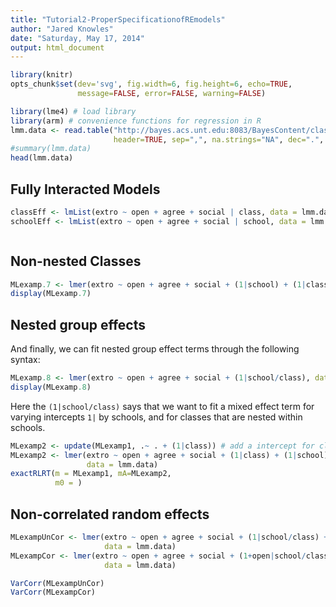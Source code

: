 ---
title: "Tutorial2-ProperSpecificationofREmodels"
author: "Jared Knowles"
date: "Saturday, May 17, 2014"
output: html_document
---

<style>
p
{
max-width:550px;
}
</style>

```{r setup, echo=FALSE, error=FALSE, message=FALSE, eval=TRUE, results='hide'}
library(knitr)
opts_chunk$set(dev='svg', fig.width=6, fig.height=6, echo=TRUE, 
               message=FALSE, error=FALSE, warning=FALSE)

```


```{r loadandviewdata}
library(lme4) # load library
library(arm) # convenience functions for regression in R
lmm.data <- read.table("http://bayes.acs.unt.edu:8083/BayesContent/class/Jon/R_SC/Module9/lmm.data.txt",
                       header=TRUE, sep=",", na.strings="NA", dec=".", strip.white=TRUE)
#summary(lmm.data)
head(lmm.data)
```

## Fully Interacted Models

```{r fullinteract}

classEff <- lmList(extro ~ open + agree + social | class, data = lmm.data)
schoolEff <- lmList(extro ~ open + agree + social | school, data = lmm.data)



```

## Non-nested Classes

```{r lmer2}
MLexamp.7 <- lmer(extro ~ open + agree + social + (1|school) + (1|class), data=lmm.data)
display(MLexamp.7)
```

## Nested group effects

And finally, we can fit nested group effect terms through the following syntax:

```{r lmer3}
MLexamp.8 <- lmer(extro ~ open + agree + social + (1|school/class), data=lmm.data)
display(MLexamp.8)


```

Here the `(1|school/class)` says that we want to fit a mixed effect term for varying 
intercepts `1|` by schools, and for classes that are nested within schools. 


```{r}
MLexamp2 <- update(MLexamp1, .~ . + (1|class)) # add a intercept for class
MLexamp2 <- lmer(extro ~ open + agree + social + (1|class) + (1|school), 
                 data = lmm.data)
exactRLRT(m = MLexamp1, mA=MLexamp2, 
          m0 = )
```

## Non-correlated random effects

```{r lmer4}
MLexampUnCor <- lmer(extro ~ open + agree + social + (1|school/class) + (0 + open|school/class), 
                     data = lmm.data)
MLexampCor <- lmer(extro ~ open + agree + social + (1+open|school/class),
                     data = lmm.data)

VarCorr(MLexampUnCor)
VarCorr(MLexampCor)
```
